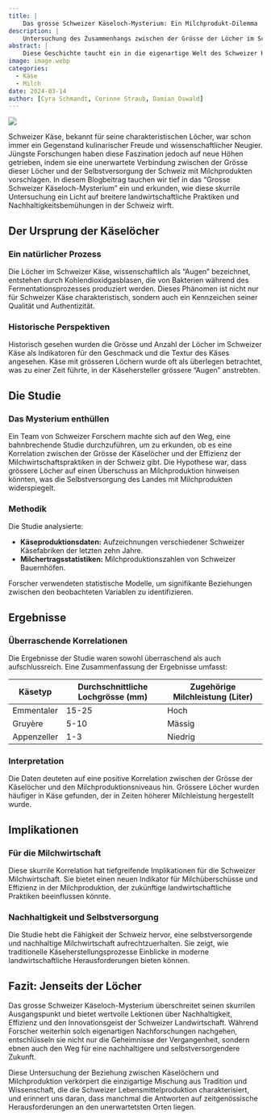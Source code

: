 ```yaml
---
title: |
    Das grosse Schweizer Käseloch-Mysterium: Ein Milchprodukt-Dilemma
description: |
    Untersuchung des Zusammenhangs zwischen der Grösse der Löcher im Schweizer Käse und der Selbstversorgung des Landes mit Milchprodukten.
abstract: |
    Diese Geschichte taucht ein in die eigenartige Welt des Schweizer Käses, wo Forscher eine bahnbrechende Studie begonnen haben, um zu entdecken, ob es einen direkten Zusammenhang zwischen der Grösse der Löcher im Emmentaler Käse und der Effizienz der Schweizer Milchwirtschaft gibt. Durch die Analyse von Daten über Jahre der Käseproduktion und Milcherträge legt die Studie humorvoll nahe, dass grössere Käselöcher auf einen Überschuss an Milchproduktion hindeuten könnten, was zu einem unerwarteten Indikator für die Nahrungsmittelautarkie der Schweiz führt.
image: image.webp
categories:
  - Käse
  - Milch
date: 2024-03-14
author: [Cyra Schmandt, Corinne Straub, Damian Oswald]
---
```


![](image.webp)

Schweizer Käse, bekannt für seine charakteristischen Löcher, war schon immer ein Gegenstand kulinarischer Freude und wissenschaftlicher Neugier. Jüngste Forschungen haben diese Faszination jedoch auf neue Höhen getrieben, indem sie eine unerwartete Verbindung zwischen der Grösse dieser Löcher und der Selbstversorgung der Schweiz mit Milchprodukten vorschlagen. In diesem Blogbeitrag tauchen wir tief in das "Grosse Schweizer Käseloch-Mysterium" ein und erkunden, wie diese skurrile Untersuchung ein Licht auf breitere landwirtschaftliche Praktiken und Nachhaltigkeitsbemühungen in der Schweiz wirft.

## Der Ursprung der Käselöcher

### Ein natürlicher Prozess
Die Löcher im Schweizer Käse, wissenschaftlich als "Augen" bezeichnet, entstehen durch Kohlendioxidgasblasen, die von Bakterien während des Fermentationsprozesses produziert werden. Dieses Phänomen ist nicht nur für Schweizer Käse charakteristisch, sondern auch ein Kennzeichen seiner Qualität und Authentizität.

### Historische Perspektiven
Historisch gesehen wurden die Grösse und Anzahl der Löcher im Schweizer Käse als Indikatoren für den Geschmack und die Textur des Käses angesehen. Käse mit grösseren Löchern wurde oft als überlegen betrachtet, was zu einer Zeit führte, in der Käsehersteller grössere "Augen" anstrebten.

## Die Studie

### Das Mysterium enthüllen
Ein Team von Schweizer Forschern machte sich auf den Weg, eine bahnbrechende Studie durchzuführen, um zu erkunden, ob es eine Korrelation zwischen der Grösse der Käselöcher und der Effizienz der Milchwirtschaftspraktiken in der Schweiz gibt. Die Hypothese war, dass grössere Löcher auf einen Überschuss an Milchproduktion hinweisen könnten, was die Selbstversorgung des Landes mit Milchprodukten widerspiegelt.

### Methodik

Die Studie analysierte:

- **Käseproduktionsdaten:** Aufzeichnungen verschiedener Schweizer Käsefabriken der letzten zehn Jahre.
- **Milchertragsstatistiken:** Milchproduktionszahlen von Schweizer Bauernhöfen.

Forscher verwendeten statistische Modelle, um signifikante Beziehungen zwischen den beobachteten Variablen zu identifizieren.

## Ergebnisse

### Überraschende Korrelationen
Die Ergebnisse der Studie waren sowohl überraschend als auch aufschlussreich. Eine Zusammenfassung der Ergebnisse umfasst:

| Käsetyp     | Durchschnittliche Lochgrösse (mm) | Zugehörige Milchleistung (Liter) |
|-------------|----------------------------------|----------------------------------|
| Emmentaler  | 15-25                            | Hoch                             |
| Gruyère     | 5-10                             | Mässig                            |
| Appenzeller | 1-3                              | Niedrig                          |

### Interpretation
Die Daten deuteten auf eine positive Korrelation zwischen der Grösse der Käselöcher und den Milchproduktionsniveaus hin. Grössere Löcher wurden häufiger in Käse gefunden, der in Zeiten höherer Milchleistung hergestellt wurde.

## Implikationen

### Für die Milchwirtschaft
Diese skurrile Korrelation hat tiefgreifende Implikationen für die Schweizer Milchwirtschaft. Sie bietet einen neuen Indikator für Milchüberschüsse und Effizienz in der Milchproduktion, der zukünftige landwirtschaftliche Praktiken beeinflussen könnte.

### Nachhaltigkeit und Selbstversorgung
Die Studie hebt die Fähigkeit der Schweiz hervor, eine selbstversorgende und nachhaltige Milchwirtschaft aufrechtzuerhalten. Sie zeigt, wie traditionelle Käseherstellungsprozesse Einblicke in moderne landwirtschaftliche Herausforderungen bieten können.

## Fazit: Jenseits der Löcher

Das grosse Schweizer Käseloch-Mysterium überschreitet seinen skurrilen Ausgangspunkt und bietet wertvolle Lektionen über Nachhaltigkeit, Effizienz und den Innovationsgeist der Schweizer Landwirtschaft. Während Forscher weiterhin solch eigenartigen Nachforschungen nachgehen, entschlüsseln sie nicht nur die Geheimnisse der Vergangenheit, sondern ebnen auch den Weg für eine nachhaltigere und selbstversorgendere Zukunft.

Diese Untersuchung der Beziehung zwischen Käselöchern und Milchproduktion verkörpert die einzigartige Mischung aus Tradition und Wissenschaft, die die Schweizer Lebensmittelproduktion charakterisiert, und erinnert uns daran, dass manchmal die Antworten auf zeitgenössische Herausforderungen an den unerwartetsten Orten liegen.
